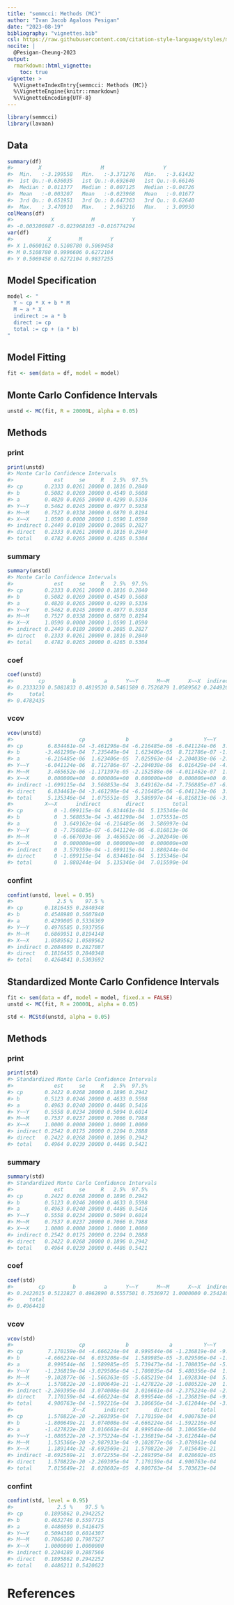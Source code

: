 ```yaml
---
title: "semmcci: Methods (MC)"
author: "Ivan Jacob Agaloos Pesigan"
date: "2023-08-19"
bibliography: "vignettes.bib"
csl: https://raw.githubusercontent.com/citation-style-language/styles/master/apa.csl
nocite: |
  @Pesigan-Cheung-2023
output:
  rmarkdown::html_vignette:
    toc: true
vignette: >
  %\VignetteIndexEntry{semmcci: Methods (MC)}
  %\VignetteEngine{knitr::rmarkdown}
  %\VignetteEncoding{UTF-8}
---
```


<!-- vignettes/methods-mc.Rmd is generated from .setup/vignettes/methods-mc.Rmd.orig. Please edit that file -->






```r
library(semmcci)
library(lavaan)
```

## Data




```r
summary(df)
#>        X                   M                   Y           
#>  Min.   :-3.199558   Min.   :-3.371276   Min.   :-3.61432  
#>  1st Qu.:-0.636035   1st Qu.:-0.692640   1st Qu.:-0.66146  
#>  Median : 0.011377   Median : 0.007125   Median :-0.04726  
#>  Mean   :-0.003207   Mean   :-0.023968   Mean   :-0.01677  
#>  3rd Qu.: 0.651951   3rd Qu.: 0.647363   3rd Qu.: 0.62640  
#>  Max.   : 3.470910   Max.   : 2.963216   Max.   : 3.09950
colMeans(df)
#>            X            M            Y 
#> -0.003206987 -0.023968103 -0.016774294
var(df)
#>           X         M         Y
#> X 1.0600162 0.5108780 0.5069458
#> M 0.5108780 0.9996606 0.6272104
#> Y 0.5069458 0.6272104 0.9837255
```

## Model Specification


```r
model <- "
  Y ~ cp * X + b * M
  M ~ a * X
  indirect := a * b
  direct := cp
  total := cp + (a * b)
"
```

## Model Fitting


```r
fit <- sem(data = df, model = model)
```

## Monte Carlo Confidence Intervals


```r
unstd <- MC(fit, R = 20000L, alpha = 0.05)
```

## Methods

### print


```r
print(unstd)
#> Monte Carlo Confidence Intervals
#>             est     se     R   2.5%  97.5%
#> cp       0.2333 0.0261 20000 0.1816 0.2840
#> b        0.5082 0.0269 20000 0.4549 0.5608
#> a        0.4820 0.0265 20000 0.4299 0.5336
#> Y~~Y     0.5462 0.0245 20000 0.4977 0.5938
#> M~~M     0.7527 0.0338 20000 0.6870 0.8194
#> X~~X     1.0590 0.0000 20000 1.0590 1.0590
#> indirect 0.2449 0.0189 20000 0.2085 0.2827
#> direct   0.2333 0.0261 20000 0.1816 0.2840
#> total    0.4782 0.0265 20000 0.4265 0.5304
```

### summary


```r
summary(unstd)
#> Monte Carlo Confidence Intervals
#>             est     se     R   2.5%  97.5%
#> cp       0.2333 0.0261 20000 0.1816 0.2840
#> b        0.5082 0.0269 20000 0.4549 0.5608
#> a        0.4820 0.0265 20000 0.4299 0.5336
#> Y~~Y     0.5462 0.0245 20000 0.4977 0.5938
#> M~~M     0.7527 0.0338 20000 0.6870 0.8194
#> X~~X     1.0590 0.0000 20000 1.0590 1.0590
#> indirect 0.2449 0.0189 20000 0.2085 0.2827
#> direct   0.2333 0.0261 20000 0.1816 0.2840
#> total    0.4782 0.0265 20000 0.4265 0.5304
```

### coef


```r
coef(unstd)
#>        cp         b         a      Y~~Y      M~~M      X~~X  indirect    direct 
#> 0.2333230 0.5081833 0.4819530 0.5461589 0.7526879 1.0589562 0.2449205 0.2333230 
#>     total 
#> 0.4782435
```

### vcov


```r
vcov(unstd)
#>                     cp             b             a          Y~~Y          M~~M
#> cp        6.834461e-04 -3.461298e-04 -6.216485e-06 -6.041124e-06  3.465652e-06
#> b        -3.461298e-04  7.235449e-04  1.623406e-05  8.712786e-07 -1.171397e-05
#> a        -6.216485e-06  1.623406e-05  7.025963e-04 -2.204038e-06 -2.152588e-06
#> Y~~Y     -6.041124e-06  8.712786e-07 -2.204038e-06  6.016429e-04 -4.011462e-07
#> M~~M      3.465652e-06 -1.171397e-05 -2.152588e-06 -4.011462e-07  1.145319e-03
#> X~~X      0.000000e+00  0.000000e+00  0.000000e+00  0.000000e+00  0.000000e+00
#> indirect -1.699115e-04  3.568853e-04  3.649162e-04 -7.756885e-07 -6.667693e-06
#> direct    6.834461e-04 -3.461298e-04 -6.216485e-06 -6.041124e-06  3.465652e-06
#> total     5.135346e-04  1.075551e-05  3.586997e-04 -6.816813e-06 -3.202040e-06
#>          X~~X      indirect        direct         total
#> cp          0 -1.699115e-04  6.834461e-04  5.135346e-04
#> b           0  3.568853e-04 -3.461298e-04  1.075551e-05
#> a           0  3.649162e-04 -6.216485e-06  3.586997e-04
#> Y~~Y        0 -7.756885e-07 -6.041124e-06 -6.816813e-06
#> M~~M        0 -6.667693e-06  3.465652e-06 -3.202040e-06
#> X~~X        0  0.000000e+00  0.000000e+00  0.000000e+00
#> indirect    0  3.579359e-04 -1.699115e-04  1.880244e-04
#> direct      0 -1.699115e-04  6.834461e-04  5.135346e-04
#> total       0  1.880244e-04  5.135346e-04  7.015590e-04
```

### confint


```r
confint(unstd, level = 0.95)
#>              2.5 %    97.5 %
#> cp       0.1816455 0.2840348
#> b        0.4548980 0.5607840
#> a        0.4299005 0.5336369
#> Y~~Y     0.4976585 0.5937956
#> M~~M     0.6869951 0.8194148
#> X~~X     1.0589562 1.0589562
#> indirect 0.2084809 0.2827087
#> direct   0.1816455 0.2840348
#> total    0.4264841 0.5303692
```

## Standardized Monte Carlo Confidence Intervals


```r
fit <- sem(data = df, model = model, fixed.x = FALSE)
unstd <- MC(fit, R = 20000L, alpha = 0.05)
```


```r
std <- MCStd(unstd, alpha = 0.05)
```

## Methods

### print


```r
print(std)
#> Standardized Monte Carlo Confidence Intervals
#>             est     se     R   2.5%  97.5%
#> cp       0.2422 0.0268 20000 0.1896 0.2942
#> b        0.5123 0.0246 20000 0.4633 0.5598
#> a        0.4963 0.0240 20000 0.4486 0.5416
#> Y~~Y     0.5558 0.0234 20000 0.5094 0.6014
#> M~~M     0.7537 0.0237 20000 0.7066 0.7988
#> X~~X     1.0000 0.0000 20000 1.0000 1.0000
#> indirect 0.2542 0.0175 20000 0.2204 0.2888
#> direct   0.2422 0.0268 20000 0.1896 0.2942
#> total    0.4964 0.0239 20000 0.4486 0.5421
```

### summary


```r
summary(std)
#> Standardized Monte Carlo Confidence Intervals
#>             est     se     R   2.5%  97.5%
#> cp       0.2422 0.0268 20000 0.1896 0.2942
#> b        0.5123 0.0246 20000 0.4633 0.5598
#> a        0.4963 0.0240 20000 0.4486 0.5416
#> Y~~Y     0.5558 0.0234 20000 0.5094 0.6014
#> M~~M     0.7537 0.0237 20000 0.7066 0.7988
#> X~~X     1.0000 0.0000 20000 1.0000 1.0000
#> indirect 0.2542 0.0175 20000 0.2204 0.2888
#> direct   0.2422 0.0268 20000 0.1896 0.2942
#> total    0.4964 0.0239 20000 0.4486 0.5421
```

### coef


```r
coef(std)
#>        cp         b         a      Y~~Y      M~~M      X~~X  indirect    direct 
#> 0.2422015 0.5122827 0.4962890 0.5557501 0.7536972 1.0000000 0.2542403 0.2422015 
#>     total 
#> 0.4964418
```

### vcov


```r
vcov(std)
#>                     cp             b             a          Y~~Y          M~~M
#> cp        7.170159e-04 -4.666224e-04  8.999544e-06 -1.236819e-04 -9.102877e-06
#> b        -4.666224e-04  6.033208e-04  1.589985e-05 -3.029506e-04 -1.566363e-05
#> a         8.999544e-06  1.589985e-05  5.739473e-04 -1.708035e-04 -5.685219e-04
#> Y~~Y     -1.236819e-04 -3.029506e-04 -1.708035e-04  5.480356e-04  1.692834e-04
#> M~~M     -9.102877e-06 -1.566363e-05 -5.685219e-04  1.692834e-04  5.637946e-04
#> X~~X      1.570822e-20 -1.800649e-21 -1.427822e-20 -1.080522e-20  1.535366e-20
#> indirect -2.269395e-04  3.074008e-04  3.016661e-04 -2.375224e-04 -2.987933e-04
#> direct    7.170159e-04 -4.666224e-04  8.999544e-06 -1.236819e-04 -9.102877e-06
#> total     4.900763e-04 -1.592216e-04  3.106656e-04 -3.612044e-04 -3.078961e-04
#>                   X~~X      indirect        direct         total
#> cp        1.570822e-20 -2.269395e-04  7.170159e-04  4.900763e-04
#> b        -1.800649e-21  3.074008e-04 -4.666224e-04 -1.592216e-04
#> a        -1.427822e-20  3.016661e-04  8.999544e-06  3.106656e-04
#> Y~~Y     -1.080522e-20 -2.375224e-04 -1.236819e-04 -3.612044e-04
#> M~~M      1.535366e-20 -2.987933e-04 -9.102877e-06 -3.078961e-04
#> X~~X      1.189144e-32 -8.692569e-21  1.570822e-20  7.015649e-21
#> indirect -8.692569e-21  3.072255e-04 -2.269395e-04  8.028602e-05
#> direct    1.570822e-20 -2.269395e-04  7.170159e-04  4.900763e-04
#> total     7.015649e-21  8.028602e-05  4.900763e-04  5.703623e-04
```

### confint


```r
confint(std, level = 0.95)
#>              2.5 %    97.5 %
#> cp       0.1895862 0.2942252
#> b        0.4632746 0.5597715
#> a        0.4486059 0.5416475
#> Y~~Y     0.5094360 0.6014307
#> M~~M     0.7066180 0.7987527
#> X~~X     1.0000000 1.0000000
#> indirect 0.2204289 0.2887566
#> direct   0.1895862 0.2942252
#> total    0.4486211 0.5420623
```

# References
